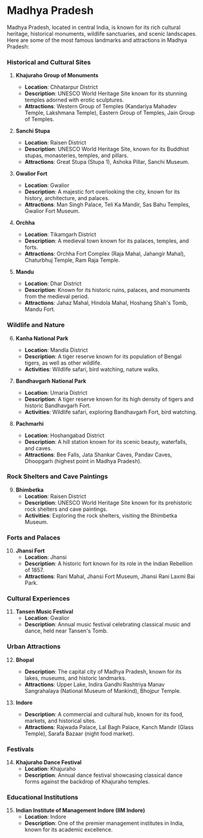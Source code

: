 # Madhya Pradesh

Madhya Pradesh, located in central India, is known for its rich cultural heritage, historical monuments, wildlife sanctuaries, and scenic landscapes. Here are some of the most famous landmarks and attractions in Madhya Pradesh:

### Historical and Cultural Sites

1. **Khajuraho Group of Monuments**
   - **Location**: Chhatarpur District
   - **Description**: UNESCO World Heritage Site known for its stunning temples adorned with erotic sculptures.
   - **Attractions**: Western Group of Temples (Kandariya Mahadev Temple, Lakshmana Temple), Eastern Group of Temples, Jain Group of Temples.

2. **Sanchi Stupa**
   - **Location**: Raisen District
   - **Description**: UNESCO World Heritage Site, known for its Buddhist stupas, monasteries, temples, and pillars.
   - **Attractions**: Great Stupa (Stupa 1), Ashoka Pillar, Sanchi Museum.

3. **Gwalior Fort**
   - **Location**: Gwalior
   - **Description**: A majestic fort overlooking the city, known for its history, architecture, and palaces.
   - **Attractions**: Man Singh Palace, Teli Ka Mandir, Sas Bahu Temples, Gwalior Fort Museum.

4. **Orchha**
   - **Location**: Tikamgarh District
   - **Description**: A medieval town known for its palaces, temples, and forts.
   - **Attractions**: Orchha Fort Complex (Raja Mahal, Jahangir Mahal), Chaturbhuj Temple, Ram Raja Temple.

5. **Mandu**
   - **Location**: Dhar District
   - **Description**: Known for its historic ruins, palaces, and monuments from the medieval period.
   - **Attractions**: Jahaz Mahal, Hindola Mahal, Hoshang Shah's Tomb, Mandu Fort.

### Wildlife and Nature

6. **Kanha National Park**
   - **Location**: Mandla District
   - **Description**: A tiger reserve known for its population of Bengal tigers, as well as other wildlife.
   - **Activities**: Wildlife safari, bird watching, nature walks.

7. **Bandhavgarh National Park**
   - **Location**: Umaria District
   - **Description**: A tiger reserve known for its high density of tigers and historic Bandhavgarh Fort.
   - **Activities**: Wildlife safari, exploring Bandhavgarh Fort, bird watching.

8. **Pachmarhi**
   - **Location**: Hoshangabad District
   - **Description**: A hill station known for its scenic beauty, waterfalls, and caves.
   - **Attractions**: Bee Falls, Jata Shankar Caves, Pandav Caves, Dhoopgarh (highest point in Madhya Pradesh).

### Rock Shelters and Cave Paintings

9. **Bhimbetka**
   - **Location**: Raisen District
   - **Description**: UNESCO World Heritage Site known for its prehistoric rock shelters and cave paintings.
   - **Activities**: Exploring the rock shelters, visiting the Bhimbetka Museum.

### Forts and Palaces

10. **Jhansi Fort**
    - **Location**: Jhansi
    - **Description**: A historic fort known for its role in the Indian Rebellion of 1857.
    - **Attractions**: Rani Mahal, Jhansi Fort Museum, Jhansi Rani Laxmi Bai Park.

### Cultural Experiences

11. **Tansen Music Festival**
    - **Location**: Gwalior
    - **Description**: Annual music festival celebrating classical music and dance, held near Tansen's Tomb.

### Urban Attractions

12. **Bhopal**
    - **Description**: The capital city of Madhya Pradesh, known for its lakes, museums, and historic landmarks.
    - **Attractions**: Upper Lake, Indira Gandhi Rashtriya Manav Sangrahalaya (National Museum of Mankind), Bhojpur Temple.

13. **Indore**
    - **Description**: A commercial and cultural hub, known for its food, markets, and historical sites.
    - **Attractions**: Rajwada Palace, Lal Bagh Palace, Kanch Mandir (Glass Temple), Sarafa Bazaar (night food market).

### Festivals

14. **Khajuraho Dance Festival**
    - **Location**: Khajuraho
    - **Description**: Annual dance festival showcasing classical dance forms against the backdrop of Khajuraho temples.

### Educational Institutions

15. **Indian Institute of Management Indore (IIM Indore)**
    - **Location**: Indore
    - **Description**: One of the premier management institutes in India, known for its academic excellence.
